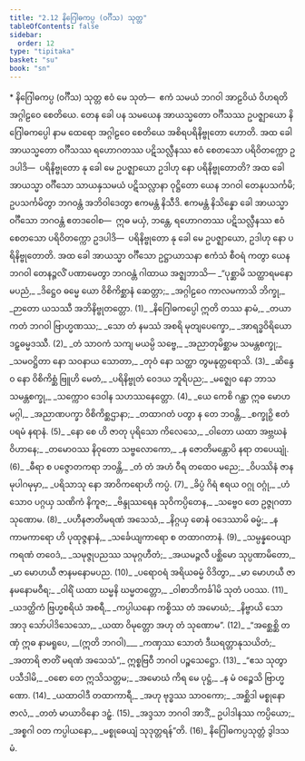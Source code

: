 ```yaml
---
title: "2.12 နိဂြေါဓကပ္ပ (ဝင်္ဂီသ) သုတ္တ"
tableOfContents: false
sidebar:
  order: 12
type: "tipitaka"
basket: "su"
book: "sn"
---
```



<DynamicBreadcrumb />

<Paragraph type="center" book="sn">
* နိဂြေါဓကပ္ပ (ဝင်္ဂီသ) သုတ္တ
</Paragraph>

<Paragraph number="401" book="sn">
ဧဝံ မေ သုတံ—  ဧကံ သမယံ ဘဂဝါ အာဠဝိယံ ဝိဟရတိ အဂ္ဂါဠဝေ စေတိယေ. တေန ခေါ ပန သမယေန အာယသ္မတော ဝင်္ဂီသဿ ဥပဇ္ဈာယော နိဂြေါဓကပ္ပေါ နာမ ထေရော အဂ္ဂါဠဝေ စေတိယေ အစိရပရိနိဗ္ဗုတော ဟောတိ. အထ ခေါ အာယသ္မတော ဝင်္ဂီသဿ ရဟောဂတဿ ပဋိသလ္လီနဿ ဧဝံ စေတသော ပရိဝိတက္ကော ဥဒပါဒိ—  ပရိနိဗ္ဗုတော နု ခေါ မေ ဥပဇ္ဈာယော ဥဒါဟု နော ပရိနိဗ္ဗုတောတိ? အထ ခေါ အာယသ္မာ ဝင်္ဂီသော သာယနှသမယံ ပဋိသလ္လာနာ ဝုဋ္ဌိတော ယေန ဘဂဝါ တေနုပသင်္ကမိ; ဥပသင်္ကမိတွာ ဘဂဝန္တံ အဘိဝါဒေတွာ ဧကမန္တံ နိသီဒိ. ဧကမန္တံ နိသိန္နော ခေါ အာယသ္မာ ဝင်္ဂီသော ဘဂဝန္တံ ဧတဒဝေါစ—  ဣဓ မယှံ, ဘန္တေ, ရဟောဂတဿ ပဋိသလ္လီနဿ ဧဝံ စေတသော ပရိဝိတက္ကော ဥဒပါဒိ—  ပရိနိဗ္ဗုတော နု ခေါ မေ ဥပဇ္ဈာယော, ဥဒါဟု နော ပရိနိဗ္ဗုတောတိ. အထ ခေါ အာယသ္မာ ဝင်္ဂီသော ဥဋ္ဌာယာသနာ ဧကံသံ စီဝရံ ကတွာ ယေန ဘဂဝါ တေနဉ္ဇလိံ ပဏာမေတွာ ဘဂဝန္တံ ဂါထာယ အဇ္ဈဘာသိ—
</Paragraph>

<Division number="346" book="sn" e="ch" v="18" p="330">

<Paragraph number="402" type="verses" book="sn">
_“ပုစ္ဆာမိ သတ္ထာရမနောမပညံ,_  
_ဒိဋ္ဌေဝ ဓမ္မေ ယော ဝိစိကိစ္ဆာနံ ဆေတ္တာ;_  
_အဂ္ဂါဠဝေ ကာလမကာသိ ဘိက္ခု,_  
_ဉာတော ယသဿီ အဘိနိဗ္ဗုတတ္တော. (1)_  

</Paragraph>

</Division>
<Division number="347" book="sn" e="ch" v="18" p="330">

<Paragraph number="403" type="verses" book="sn">
_နိဂြေါဓကပ္ပေါ ဣတိ တဿ နာမံ,_  
_တယာ ကတံ ဘဂဝါ ဗြာဟ္မဏဿ;_  
_သော တံ နမဿံ အစရိ မုတျပေက္ခော,_  
_အာရဒ္ဓဝိရိယော ဒဠှဓမ္မဒဿီ. (2)_  

</Paragraph>

</Division>
<Division number="348" book="sn" e="ch" v="18" p="330">

<Paragraph number="404" type="verses" book="sn">
_တံ သာဝကံ သကျ မယမ္ပိ သဗ္ဗေ,_  
_အညာတုမိစ္ဆာမ သမန္တစက္ခု;_  
_သမဝဋ္ဌိတာ နော သဝနာယ သောတာ,_  
_တုဝံ နော သတ္ထာ တွမနုတ္တရောသိ. (3)_  

</Paragraph>

</Division>
<Division number="349" book="sn" e="ch" v="18" p="330">

<Paragraph number="405" type="verses" book="sn">
_ဆိန္ဒေဝ နော ဝိစိကိစ္ဆံ ဗြူဟိ မေတံ,_  
_ပရိနိဗ္ဗုတံ ဝေဒယ ဘူရိပည;_  
_မဇ္ဈေဝ နော ဘာသ သမန္တစက္ခု,_  
_သက္ကောဝ ဒေဝါန သဟဿနေတ္တော. (4)_  

</Paragraph>

</Division>
<Division number="350" book="sn" e="ch" v="18" p="330">

<Paragraph number="406" type="verses" book="sn">
_ယေ ကေစိ ဂန္ထာ ဣဓ မောဟမဂ္ဂါ,_  
_အညာဏပက္ခာ ဝိစိကိစ္ဆဌာနာ;_  
_တထာဂတံ ပတွာ န တေ ဘဝန္တိ,_  
_စက္ခုဉှိ ဧတံ ပရမံ နရာနံ. (5)_  

</Paragraph>

</Division>
<Division number="351" book="sn" e="ch" v="18" p="330">

<Paragraph number="407" type="verses" book="sn">
_နော စေ ဟိ ဇာတု ပုရိသော ကိလေသေ,_  
_ဝါတော ယထာ အဗ္ဘဃနံ ဝိဟာနေ;_  
_တမောဝဿ နိဝုတော သဗ္ဗလောကော,_  
_န ဇောတိမန္တောပိ နရာ တပေယျုံ. (6)_  

</Paragraph>

</Division>
<Division number="352" book="sn" e="ch" v="18" p="331">

<Paragraph number="408" type="verses" book="sn">
_ဓီရာ စ ပဇ္ဇောတကရာ ဘဝန္တိ,_  
_တံ တံ အဟံ ဝီရ တထေဝ မညေ;_  
_ဝိပဿိနံ ဇာနမုပါဂမုမှာ,_  
_ပရိသာသု နော အာဝိကရောဟိ ကပ္ပံ. (7)_  

</Paragraph>

</Division>
<Division number="353" book="sn" e="ch" v="18" p="331">

<Paragraph number="409" type="verses" book="sn">
_ခိပ္ပံ ဂိရံ ဧရယ ဝဂ္ဂု ဝဂ္ဂုံ,_  
_ဟံသောဝ ပဂ္ဂယှ သဏိကံ နိကူဇ;_  
_ဗိန္ဒုဿရေန သုဝိကပ္ပိတေန,_  
_သဗ္ဗေဝ တေ ဥဇ္ဇုဂတာ သုဏောမ. (8)_  

</Paragraph>

</Division>
<Division number="354" book="sn" e="ch" v="18" p="331">

<Paragraph number="410" type="verses" book="sn">
_ပဟီနဇာတိမရဏံ အသေသံ,_  
_နိဂ္ဂယှ ဓောနံ ဝဒေဿာမိ ဓမ္မံ;_  
_န ကာမကာရော ဟိ ပုထုဇ္ဇနာနံ,_  
_သင်္ခေယျကာရော စ တထာဂတာနံ. (9)_  

</Paragraph>

</Division>
<Division number="355" book="sn" e="ch" v="18" p="331">

<Paragraph number="411" type="verses" book="sn">
_သမ္ပန္နဝေယျာကရဏံ တဝေဒံ,_  
_သမုဇ္ဇုပညဿ သမုဂ္ဂဟီတံ;_  
_အယမဉ္ဇလီ ပစ္ဆိမော သုပ္ပဏာမိတော,_  
_မာ မောဟယီ ဇာနမနောမပည. (10)_  

</Paragraph>

</Division>
<Division number="356" book="sn" e="ch" v="18" p="331">

<Paragraph number="412" type="verses" book="sn">
_ပရောဝရံ အရိယဓမ္မံ ဝိဒိတွာ,_  
_မာ မောဟယီ ဇာနမနောမဝီရ;_  
_ဝါရိံ ယထာ ဃမ္မနိ ဃမ္မတတ္တော,_  
_ဝါစာဘိကင်္ခါမိ သုတံ ပဝဿ. (11)_  

</Paragraph>

</Division>
<Division number="357" book="sn" e="ch" v="18" p="331">

<Paragraph number="413" type="verses" book="sn">
_ယဒတ္ထိကံ ဗြဟ္မစရိယံ အစရီ,_  
_ကပ္ပါယနော ကစ္စိဿ တံ အမောဃံ;_  
_နိဗ္ဗာယိ သော အာဒု သော်ပါဒိသေသော,_  
_ယထာ ဝိမုတ္တော အဟု တံ သုဏောမ”. (12)_  

</Paragraph>

</Division>
<Division number="358" book="sn" e="ch" v="18" p="332">

<Paragraph number="414" type="verses" book="sn">
_“အစ္ဆေစ္ဆိ တဏှံ ဣဓ နာမရူပေ, __(ဣတိ ဘဂဝါ)___  
_ကဏှဿ သောတံ ဒီဃရတ္တာနုသယိတံ;_  
_အတာရိ ဇာတိံ မရဏံ အသေသံ”,_  
ဣစ္စဗြဝီ ဘဂဝါ ပဉ္စသေဋ္ဌော. (13)_  

</Paragraph>

</Division>
<Division number="359" book="sn" e="ch" v="18" p="332">

<Paragraph number="415" type="verses" book="sn">
_“ဧသ သုတွာ ပသီဒါမိ,_  
_ဝစော တေ ဣသိသတ္တမ;_  
_အမောဃံ ကိရ မေ ပုဋ္ဌံ,_  
_န မံ ဝဉ္စေသိ ဗြာဟ္မဏော. (14)_  

</Paragraph>

</Division>
<Division number="360" book="sn" e="ch" v="18" p="332">

<Paragraph number="416" type="verses" book="sn">
_ယထာဝါဒီ တထာကာရီ,_  
_အဟု ဗုဒ္ဓဿ သာဝကော;_  
_အစ္ဆိဒါ မစ္စုနော ဇာလံ,_  
_တတံ မာယာဝိနော ဒဠှံ. (15)_  

</Paragraph>

</Division>
<Division number="361" book="sn" e="ch" v="18" p="332">

<Paragraph number="417" type="verses" book="sn">
_အဒ္ဒသာ ဘဂဝါ အာဒိံ,_  
ဥပါဒါနဿ ကပ္ပိယော;_  
_အစ္စဂါ ဝတ ကပ္ပါယနော,_  
_မစ္စုဓေယျံ သုဒုတ္တရန်”တိ. (16)_  


</Paragraph>
</Division>

<Paragraph number="418" type="center" book="sn">
နိဂြေါဓကပ္ပသုတ္တံ ဒွါဒသမံ.
</Paragraph>